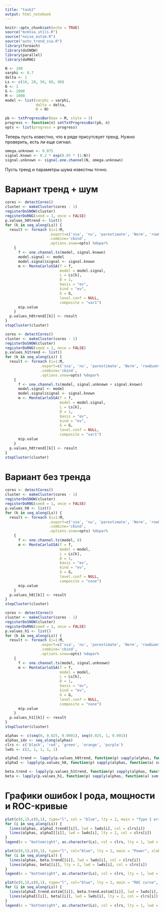 ```yaml
---
title: "task2"
output: html_notebook
---
```


```r
knitr::opts_chunk$set(echo = TRUE)
source("mcmssa_utils.R")
source("noise_estim.R")
source("auto_trend_ssa.R")
library(foreach)
library(doSNOW)
library(parallel)
library(doRNG)
```

```r
N <- 100
varphi <- 0.7
delta <- 1
Ls <- c(10, 20, 50, 80, 90)
D <- 1
G <- 1000
M <- 1000
model <- list(varphi = varphi,
              delta = delta,
              N = N)
```

```r
pb <- txtProgressBar(max = M, style = 3)
progress <- function(n) setTxtProgressBar(pb, n)
opts <- list(progress = progress)
```
Теперь пусть известно, что в ряде присутсвует тренд. Нужно проверить, есть ли еще сигнал.
```r
omega.unknown <- 0.075
signal.known <- 0.2 * exp(0.05 * (1:N))
signal.unknown <- signal.one.channel(N, omega.unknown)
```
Пусть тренд и параметры шума известны точно.

# Вариант тренд + шум
```r
cores <- detectCores()
cluster <- makeCluster(cores - 1)
registerDoSNOW(cluster)
registerDoRNG(seed = 1, once = FALSE)
p.values_h0trend <- list()
for (k in seq_along(Ls)) {
  result <- foreach (i=1:M,
                    .export=c('ssa', 'nu', 'parestimate', 'Norm', 'rowQuantiles', 'reconstruct', 'grouping.auto'),
                    .combine='cbind',
                    .options.snow=opts) %dopar%
    {
      f <- one.channel.ts(model, signal.known)
      model.signal <- model
      model.signal$signal <- signal.known
      m <- MonteCarloSSA(f = f,
                         model = model.signal,
                         L = Ls[k],
                         D = 1,
                         basis = "ev",
                         kind = "ev",
                         G = G,
                         level.conf = NULL,
                         composite = "var1")
      m$p.value
    }
  p.values_h0trend[[k]] <- result
}
stopCluster(cluster)
```

```r
cores <- detectCores()
cluster <- makeCluster(cores - 1)
registerDoSNOW(cluster)
registerDoRNG(seed = 1, once = FALSE)
p.values_h1trend <- list()
for (k in seq_along(Ls)) {
  result <- foreach (i=1:M,
                .export=c('ssa', 'nu', 'parestimate', 'Norm', 'rowQuantiles', 'reconstruct', 'grouping.auto'),
                .combine='cbind',
                .options.snow=opts) %dopar%
    {
      f <- one.channel.ts(model, signal.unknown + signal.known)
      model.signal <- model
      model.signal$signal <- signal.known
      m <- MonteCarloSSA(f = f,
                         model = model.signal,
                         L = Ls[k],
                         D = 1,
                         basis = "ev",
                         kind = "ev",
                         G = G,
                         level.conf = NULL,
                         composite = "var1")
      m$p.value
    }
  p.values_h0trend[[k]] <- result
}
stopCluster(cluster)
```

# Вариант без тренда
```r
cores <- detectCores()
cluster <- makeCluster(cores - 1)
registerDoSNOW(cluster)
registerDoRNG(seed = 1, once = FALSE)
p.values_h0 <- list()
for (k in seq_along(Ls)) {
  result <- foreach (i=1:M,
                    .export=c('ssa', 'nu', 'parestimate', 'Norm', 'rowQuantiles', 'reconstruct', 'grouping.auto'),
                    .combine='cbind',
                    .options.snow=opts) %dopar%
    {
      f <- one.channel.ts(model, 0)
      m <- MonteCarloSSA(f = f,
                         model = model,
                         L = Ls[k],
                         D = 1,
                         basis = "ev",
                         kind = "ev",
                         G = G,
                         level.conf = NULL,
                         composite = "none")
      m$p.value
    }
  p.values_h0[[k]] <- result
}
stopCluster(cluster)
```

```r
cores <- detectCores()
cluster <- makeCluster(cores - 1)
registerDoSNOW(cluster)
registerDoRNG(seed = 1, once = FALSE)
p.values_h1 <- list()
for (k in seq_along(Ls)) {
  result <- foreach (i=1:M,
                .export=c('ssa', 'nu', 'parestimate', 'Norm', 'rowQuantiles', 'reconstruct', 'grouping.auto'),
                .combine='cbind',
                .options.snow=opts) %dopar%
    {
      f <- one.channel.ts(model, signal.unknown)
      m <- MonteCarloSSA(f = f,
                         model = model,
                         L = Ls[k],
                         D = 1,
                         basis = "ev",
                         kind = "ev",
                         G = G,
                         level.conf = NULL,
                         composite = "none")
      m$p.value
    }
  p.values_h1[[k]] <- result
}
stopCluster(cluster)
```

```r
alphas <- c(seq(0, 0.025, 0.0001), seq(0.025, 1, 0.001))
alphas_idx <- seq_along(alphas)
clrs <- c('black', 'red', 'green', 'orange', 'purple')
lwds <- c(2, 1, 1, 1, 1)
```

```r
alphaI.trend <- lapply(p.values_h0trend, function(p) sapply(alphas, function(a) sum(p < a) / M))
alphaI <- lapply(p.values_h0, function(p) sapply(alphas, function(a) sum(p < a) / M))

beta.trend <- lapply(p.values_h1trend, function(p) sapply(alphas, function(a) sum(p < a) / M))
beta <- lapply(p.values_h1, function(p) sapply(alphas, function(a) sum(p < a) / M))
```

# Графики ошибок I рода, мощности и ROC-кривые
```r
plot(c(0,1),c(0,1), type="l", col = "blue", lty = 2, main = "Type I error", xlab = 'significance level', ylab = 'type I error')
for (i in seq_along(Ls)) {
  lines(alphas, alphaI.trend[[i]], lwd = lwds[i], col = clrs[i])
  lines(alphas, alphaI[[i]], lwd = lwds[i], lty = 2, col = clrs[i])
}
legend(x = "bottomright", as.character(Ls), col = clrs, lty = 1, lwd = lwds)
```
  
```r
plot(c(0,1),c(0,1), type="l", col="blue", lty = 2, main = "Power", xlab = 'significance level', ylab = 'power')
for (i in seq_along(Ls)) {
  lines(alphas, beta.trend[[i]], lwd = lwds[i], col = clrs[i])
  lines(alphas, beta[[i]], lty = 2, lwd = lwds[i], col = clrs[i])
}
legend(x = "bottomright", as.character(Ls), col = clrs, lty = 1, lwd = lwds)
```

```r
plot(c(0,1),c(0,1), type="l", col="blue", lty = 2, main = "ROC curve", xlab = 'type I error', ylab = 'power')
for (i in seq_along(Ls)) {
  lines(alphaI.trend.estim[[i]], beta.trend.estim[[i]], lwd = lwds[i], col = clrs[i])
  lines(alphaI[[i]], beta[[i]], lwd = lwds[i], lty = 2, col = clrs[i])
}
legend(x = "bottomright", as.character(Ls), col = clrs, lty = 1, lwd = lwds)
```
